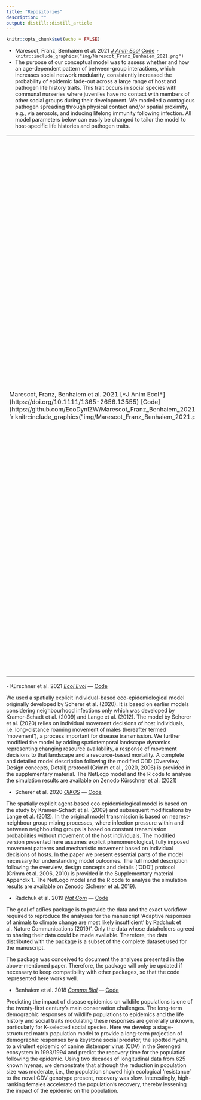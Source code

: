 ```yaml
---
title: "Repositories"
description: ""
output: distill::distill_article
---
```


```r
knitr::opts_chunk$set(echo = FALSE)
```

<ul class="card-wrapper">
  <li class="card">
<div class="card-content">Marescot, Franz, Benhaiem et al. 2021 [*J Anim Ecol*](https://doi.org/10.1111/1365-2656.13555)   [Code](https://github.com/EcoDynIZW/Marescot_Franz_Benhaiem_2021_JAnimEcol) `r knitr::include_graphics("img/Marescot_Franz_Benhaiem_2021.png")`</div>
  </li>
  
  <li class="card">

<div class="card-content">The purpose of our conceptual model was to assess whether and how an age-dependent pattern of between-group interactions, which increases social network modularity, consistently increased the probability of epidemic fade-out across a large range of host and pathogen life history traits. This trait occurs in social species with communal nurseries where juveniles have no contact with members of other social groups during their development. We modelled a contagious pathogen spreading through physical contact and/or spatial proximity, e.g., via aerosols, and inducing lifelong immunity following infection. All model parameters below can easily be changed to tailor the model to host-specific life histories and pathogen traits.</div>
  </li>
  
</ul>



<table>
  <td {text-align: center; width: 30%}> Marescot, Franz, Benhaiem et al. 2021 [*J Anim Ecol*](https://doi.org/10.1111/1365-2656.13555)   [Code](https://github.com/EcoDynIZW/Marescot_Franz_Benhaiem_2021_JAnimEcol) `r knitr::include_graphics("img/Marescot_Franz_Benhaiem_2021.png")`</td>
  <td {text-align: center; width: 70%}>The purpose of our conceptual model was to assess whether and how an age-dependent pattern of between-group interactions, which increases social network modularity, consistently increased the probability of epidemic fade-out across a large range of host and pathogen life history traits. This trait occurs in social species with communal nurseries where juveniles have no contact with members of other social groups during their development. We modelled a contagious pathogen spreading through physical contact and/or spatial proximity, e.g., via aerosols, and inducing lifelong immunity following infection. All model parameters below can easily be changed to tailor the model to host-specific life histories and pathogen traits.
</td>
</table>


<div class='rep-col'>
  <span class='rep-col'>
- Kürschner et al. 2021 [*Ecol Evol*](http://doi.org/10.1002/ece3.7478) — [Code](https://github.com/EcoDynIZW/Kuerschner_2021_EcolEvol)

<span>We used a spatially explicit individual-based eco-epidemiological model originally developed by Scherer et al. (2020). It is based on earlier models considering neighbourhood infections only which was developed by Kramer-Schadt et al. (2009) and Lange et al. (2012). The model by Scherer et al. (2020) relies on individual movement decisions of host individuals, i.e. long-distance roaming movement of males (hereafter termed ‘movement’), a process important for disease transmission. We further modified the model by adding spatiotemporal landscape dynamics representing changing resource availability, a response of movement decisions to that landscape and a resource-based mortality. A complete and detailed model description following the modified ODD (Overview, Design concepts, Detail) protocol (Grimm et al., 2020, 2006) is provided in the supplementary material. The NetLogo model and the R code to analyse the simulation results are available on Zenodo Kürschner et al. (2021)</span>
</div>

- Scherer et al. 2020 [*OIKOS*](http://doi.org/10.1111/oik.07002) — [Code](https://github.com/EcoDynIZW/Scherer_2020_OIKOS)

The spatially explicit agent‐based eco‐epidemiological model is based on the study by Kramer-Schadt et al. (2009) and subsequent modifications by Lange et al. (2012). In the original model transmission is based on nearest‐neighbour group mixing processes, where infection pressure within and between neighbouring groups is based on constant transmission probabilities without movement of the host individuals. The modified version presented here assumes explicit phenomenological, fully imposed movement patterns and mechanistic movement based on individual decisions of hosts. In the paper we present essential parts of the model necessary for understanding model outcomes. The full model description following the overview, design concepts and details (‘ODD’) protocol (Grimm et al. 2006, 2010) is provided in the Supplementary material Appendix 1. The NetLogo model and the R code to analyse the simulation results are available on Zenodo (Scherer et al. 2019).

- Radchuk et al. 2019 [*Nat Com*](http://doi.org/10.1038/s41467-019-10924-4) — [Code](https://github.com/EcoDynIZW/Radchuk_2019_NatCom)

The goal of adRes package is to provide the data and the exact workflow required to reproduce the analyses for the manuscript 'Adaptive responses of animals to climate change are most likely insufficient' by Radchuk et al. Nature Communications (2019)'. Only the data whose dataholders agreed to sharing their data could be made available. Therefore, the data distributed with the package is a subset of the complete dataset used for the manuscript.

The package was conceived to document the analyses presented in the above-mentioned paper. Therefore, the package will only be updated if necessary to keep compatibility with other packages, so that the code represented here works well.

- Benhaiem et al. 2018 [*Comms Biol*](http://doi.org/10.1038/s42003-018-0197-1) — [Code](https://github.com/EcoDynIZW/Benhaiem_2018_CommsBio)

Predicting the impact of disease epidemics on wildlife populations is one of the twenty-first century’s main conservation challenges. The long-term demographic responses of wildlife populations to epidemics and the life history and social traits modulating these responses are generally unknown, particularly for K-selected social species. Here we develop a stage-structured matrix population model to provide a long-term projection of demographic responses by a keystone social predator, the spotted hyena, to a virulent epidemic of canine distemper virus (CDV) in the Serengeti ecosystem in 1993/1994 and predict the recovery time for the population following the epidemic. Using two decades of longitudinal data from 625 known hyenas, we demonstrate that although the reduction in population size was moderate, i.e., the population showed high ecological ‘resistance’ to the novel CDV genotype present, recovery was slow. Interestingly, high-ranking females accelerated the population’s recovery, thereby lessening the impact of the epidemic on the population.


